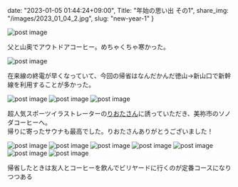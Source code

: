 date: "2023-01-05 01:44:24+09:00",
Title: "年始の思い出 その1",
share_img: "/images/2023_01_04_2.jpg",
slug: "new-year-1"
}

<img src="/images/2023_01_03_2.jpg" alt="post image" />

<span className="caption">父と山奥でアウトドアコーヒー。めちゃくちゃ寒かった。</span>

<img src="/images/2023_01_03_1.jpg" alt="post image" />

<span className="caption">在来線の終電が早くなっていて、今回の帰省はなんだかんだ徳山→新山口で新幹線を利用することが多かった。</span>

<img src="/images/2023_01_04_1.jpg" alt="post image" />
<img src="/images/2023_01_04_2.jpg" alt="post image" />
<img src="/images/2023_01_04_3.jpg" alt="post image" />

<span className="caption">超人気スポーツイラストレーターの<a href="https://riota-illust.com">りおたさん</a>に誘っていただき、美祢市のソノダコーヒーへ。<br />帰りに寄ったサウナも最高でした。りおたさんありがとうございました！</span>

<img src="/images/2023_01_05_1.jpg" alt="post image" />
<img src="/images/2023_01_05_2.jpg" alt="post image" />
<img src="/images/2023_01_05_3.jpg" alt="post image" />
<img src="/images/2023_01_05_4.jpg" alt="post image" />
<img src="/images/2023_01_05_5.jpg" alt="post image" />
<img src="/images/2023_01_05_6.jpg" alt="post image" />
<img src="/images/2023_01_05_7.jpg" alt="post image" />

<span className="caption">帰省したときは友人とコーヒーを飲んでビリヤードに行くのが定番コースになりつつある</span>
